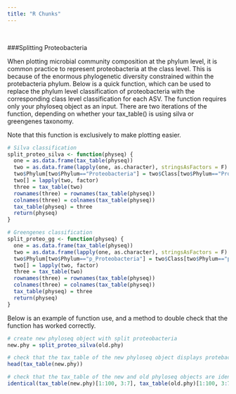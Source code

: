```yaml
---
title: "R Chunks"
---
```


<p>&nbsp;</p>

###Splitting Proteobacteria
<p style="text-align:justify">
When plotting microbial community composition at the phylum level, it is common practice to represent proteobacteria at the class level. This is because of the enormous phylogenetic diversity constrained within the protebacteria phylum. Below is a quick function, which can be used to replace the phylum level classification of proteobacteria with the corresponding class level classification for each ASV. The function requires only your phyloseq object as an input. There are two iterations of the function, depending on whether your tax_table() is using silva or greengenes taxonomy. 

Note that this function is exclusively to make plotting easier. 

```r
# Silva classification
split_proteo_silva <- function(physeq) {
  one = as.data.frame(tax_table(physeq))
  two = as.data.frame(lapply(one, as.character), stringsAsFactors = F)
  two$Phylum[two$Phylum=="Proteobacteria"] = two$Class[two$Phylum=="Proteobacteria"]
  two[] = lapply(two, factor)
  three = tax_table(two)
  rownames(three) = rownames(tax_table(physeq))
  colnames(three) = colnames(tax_table(physeq))
  tax_table(physeq) = three
  return(physeq)
}

# Greengenes classification
split_proteo_gg <- function(physeq) {
  one = as.data.frame(tax_table(physeq))
  two = as.data.frame(lapply(one, as.character), stringsAsFactors = F)
  two$Phylum[two$Phylum=="p_Proteobacteria"] = two$Class[two$Phylum=="p_Proteobacteria"]
  two[] = lapply(two, factor)
  three = tax_table(two)
  rownames(three) = rownames(tax_table(physeq))
  colnames(three) = colnames(tax_table(physeq))
  tax_table(physeq) = three
  return(physeq)
}

```

Below is an example of function use, and a method to double check that the function has worked correctly. 

```r

# create new phyloseq object with split proteobacteria
new.phy = split_proteo_silva(old.phy)

# check that the tax_table of the new phyloseq object displays protebacterial classes in the phylum column
head(tax_table(new.phy))

# check that the tax_table of the new and old phyloseq objects are identical (should be TRUE), excluding the phylum column
identical(tax_table(new.phy)[1:100, 3:7], tax_table(old.phy)[1:100, 3:7])
```